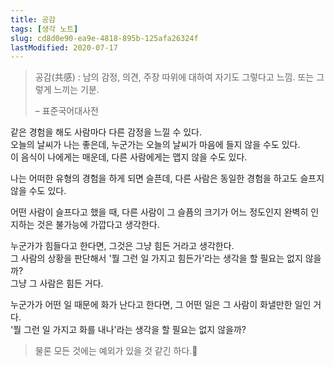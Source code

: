 ```yaml
---
title: 공감
tags: [생각 노트]
slug: cd8d0e90-ea9e-4818-895b-125afa26324f
lastModified: 2020-07-17
---
```


> 공감(共感) : 남의 감정, 의견, 주장 따위에 대하여 자기도 그렇다고 느낌. 또는 그렇게 느끼는 기분.
>
> – 표준국어대사전

같은 경험을 해도 사람마다 다른 감정을 느낄 수 있다.  
오늘의 날씨가 나는 좋은데, 누군가는 오늘의 날씨가 마음에 들지 않을 수도 있다.  
이 음식이 나에게는 매운데, 다른 사람에게는 맵지 않을 수도 있다.

나는 어떠한 유형의 경험을 하게 되면 슬픈데, 다른 사람은 동일한 경험을 하고도 슬프지 않을 수도 있다.

어떤 사람이 슬프다고 했을 때, 다른 사람이 그 슬픔의 크기가 어느 정도인지 완벽히 인지하는 것은 불가능에 가깝다고 생각한다.

누군가가 힘들다고 한다면, 그것은 그냥 힘든 거라고 생각한다.  
그 사람의 상황을 판단해서 '뭘 그런 일 가지고 힘든가'라는 생각을 할 필요는 없지 않을까?  
그냥 그 사람은 힘든 거다.

누군가가 어떤 일 때문에 화가 난다고 한다면, 그 어떤 일은 그 사람이 화낼만한 일인 거다.  
'뭘 그런 일 가지고 화를 내나'라는 생각을 할 필요는 없지 않을까?

> 물론 모든 것에는 예외가 있을 것 같긴 하다.🤣
